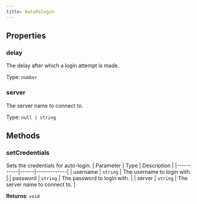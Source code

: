 ```yaml
---
title: AutoRelogin
---
```



## Properties
### delay
The delay after which a login attempt is made.

Type: `number`

### server
The server name to connect to.

Type: `null | string`

## Methods

### setCredentials
Sets the credentials for auto-login.
| Parameter | Type | Description |
|-----------|------|-------------|
| username | `string` | The username to login with. |
| password | `string` | The password to login with. |
| server | `string` | The server name to connect to. |

**Returns**: `void`
